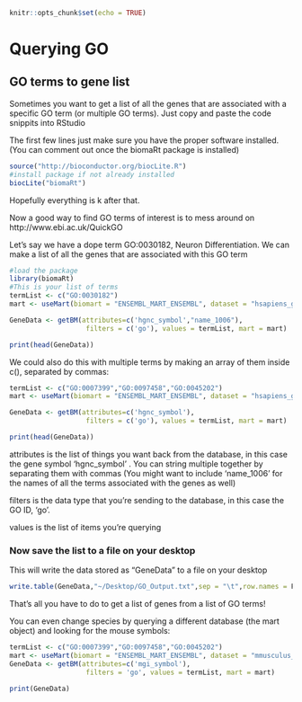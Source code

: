 
```r
knitr::opts_chunk$set(echo = TRUE)
```
# Querying GO

## GO terms to gene list
Sometimes you want to get a list of all the genes that are associated with a specific GO term (or multiple GO terms).
Just copy and paste the code snippits into RStudio

The first few lines just make sure you have the proper software installed. (You can comment out once the biomaRt package is installed)

```r
source("http://bioconductor.org/biocLite.R")
#install package if not already installed
biocLite("biomaRt")
```
Hopefully everything is k after that.

Now a good way to find GO terms of interest is to mess around on http://www.ebi.ac.uk/QuickGO

Let's say we have a dope term GO:0030182, Neuron Differentiation. We can make a list of all the genes that are associated with this GO term
```r
#load the package
library(biomaRt)
#This is your list of terms
termList <- c("GO:0030182")
mart <- useMart(biomart = "ENSEMBL_MART_ENSEMBL", dataset = "hsapiens_gene_ensembl", host="www.ensembl.org")

GeneData <- getBM(attributes=c('hgnc_symbol',"name_1006"),
                   filters = c('go'), values = termList, mart = mart)

print(head(GeneData))

``` 


We could also do this with multiple terms by making an array of them inside c(), separated by commas:

```r
termList <- c("GO:0007399","GO:0097458","GO:0045202")
mart <- useMart(biomart = "ENSEMBL_MART_ENSEMBL", dataset = "hsapiens_gene_ensembl", host="www.ensembl.org")

GeneData <- getBM(attributes=c('hgnc_symbol'),
                   filters = c('go'), values = termList, mart = mart)

print(head(GeneData))

``` 
attributes is the list of things you want back from the database, in this case the gene symbol 'hgnc_symbol' . You can string multiple together by separating them with commas (You might want to include 'name_1006' for the names of all the terms associated with the genes as well)

filters is the data type that you're sending to the database, in this case the GO ID, 'go'.

values is the list of items you're querying

### Now save the list to a file on your desktop

This will write the data stored as "GeneData" to a file on your desktop

```r
write.table(GeneData,"~/Desktop/GO_Output.txt",sep = "\t",row.names = F,col.names = F, quote=F)
```

That's all you have to do to get a list of genes from a list of GO terms!

You can even change species by querying a different database (the mart object) and looking for the mouse symbols:
```r
termList <- c("GO:0007399","GO:0097458","GO:0045202")
mart <- useMart(biomart = "ENSEMBL_MART_ENSEMBL", dataset = "mmusculus_gene_ensembl", host="www.ensembl.org")
GeneData <- getBM(attributes=c('mgi_symbol'),
                   filters = 'go', values = termList, mart = mart)

print(GeneData)
```

